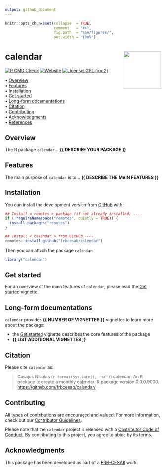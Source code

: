 ```yaml
---
output: github_document
---
```


<!-- README.md is generated from README.Rmd. Please edit that file -->


```r
knitr::opts_chunk$set(collapse  = TRUE,
                      comment   = "#>",
                      fig.path  = "man/figures/",
                      out.width = "100%")
```



calendar <img src="man/figures/logo.png" align="right" style="float:right; height:120px;"/>
=========================================================

<!-- badges: start -->
[![R CMD Check](https://github.com/frbcesab/calendar/actions/workflows/R-CMD-check.yaml/badge.svg)](https://github.com/frbcesab/calendar/actions/workflows/R-CMD-check.yaml)
[![Website](https://github.com/frbcesab/calendar/actions/workflows/pkgdown.yaml/badge.svg)](https://github.com/frbcesab/calendar/actions/workflows/pkgdown.yaml)
[![License: GPL (>= 2)](https://img.shields.io/badge/License-GPL%20%28%3E%3D%202%29-blue.svg)](https://choosealicense.com/licenses/gpl-2.0/)
<!-- badges: end -->



<p align="left">
  • <a href="#overview">Overview</a><br>
  • <a href="#features">Features</a><br>
  • <a href="#installation">Installation</a><br>
  • <a href="#get-started">Get started</a><br>
  • <a href="#long-form-documentations">Long-form documentations</a><br>
  • <a href="#citation">Citation</a><br>
  • <a href="#contributing">Contributing</a><br>
  • <a href="#acknowledgments">Acknowledgments</a><br>
  • <a href="#references">References</a>
</p>



## Overview


The R package `calendar`... **{{ DESCRIBE YOUR PACKAGE }}**



## Features

The main purpose of `calendar` is to... **{{ DESCRIBE THE MAIN FEATURES }}**



## Installation

You can install the development version from [GitHub](https://github.com/) with:

```r
## Install < remotes > package (if not already installed) ----
if (!requireNamespace("remotes", quietly = TRUE)) {
  install.packages("remotes")
}

## Install < calendar > from GitHub ----
remotes::install_github("frbcesab/calendar")
```

Then you can attach the package `calendar`:

```r
library("calendar")
```



## Get started

For an overview of the main features of `calendar`, please read the 
[Get started](https://frbcesab.github.io/calendar/articles/calendar.html)
vignette.



## Long-form documentations

`calendar` provides **{{ NUMBER OF VIGNETTES }}** vignettes to learn more about the package:

- the [Get started](https://frbcesab.github.io/calendar/articles/calendar.html)
vignette describes the core features of the package
- **{{ LIST ADDITIONAL VIGNETTES }}**



## Citation

Please cite `calendar` as: 

> Casajus Nicolas (`r format(Sys.Date(), "%Y")`) calendar: An R 
package to create a monthly calendar. R package version 0.0.0.9000. 
<https://github.com/frbcesab/calendar/>



## Contributing

All types of contributions are encouraged and valued. For more information, 
check out our [Contributor Guidelines](https://github.com/frbcesab/calendar/blob/main/CONTRIBUTING.md).

Please note that the `calendar` project is released with a 
[Contributor Code of Conduct](https://contributor-covenant.org/version/2/1/CODE_OF_CONDUCT.html). 
By contributing to this project, you agree to abide by its terms.



## Acknowledgments

This package has been developed as part of a 
[FRB-CESAB](https://www.fondationbiodiversite.fr/en/about-the-foundation/le-cesab/) work.
